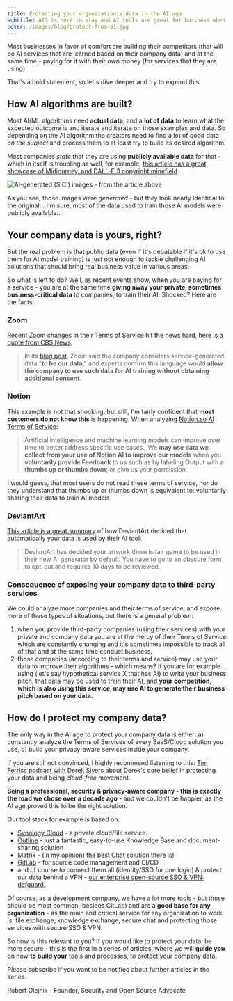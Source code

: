 ```yaml
---
title: Protecting your organization's data in the AI age
subtitle: AIS is here to stay and AI tools are great for business when used consciously. But it seems that this is not common knowledge and there is a lack of awareness among business people.
cover: /images/blog/protect-from-ai.jpg
---
```


Most businesses in favor of comfort are building their competitors (that will be AI services that are learned based on their company data) and at the same time - paying for it with their own money (for services that they are using).

That's a bold statement, so let's dive deeper and try to expand this.

## How AI algorithms are built?

Most AI/ML algorithms need **actual data**, and a **lot of data** to learn what the expected outcome is and iterate and iterate on those examples and data. So depending on the AI algorithm the creators need to find a lot of good data *on the subject* and process them to at least try to build its desired algorithm.

Most companies *state* that they are using **publicly available data** for that - which in itself is troubling as well, for example, [this article has a great showcase of Midjourney, and DALL-E 3 copyright minefield](https://spectrum.ieee.org/midjourney-copyright):

![AI-generated (SIC!) images - from the article above](/images/blog/midj.jpg)

As you see, those images were *generated* - but they look nearly identical to the original... I'm sure, most of the data used to train those AI models were publicly available...

## Your company data is yours, right?

But the real problem is that public data (even if it's debatable if it's ok to use them for AI model training) is just not enough to tackle challenging AI solutions that should bring real business value in various areas.

So what is left to do? Well, as recent events show, when you are paying for a service - you are at the same time **giving away your private, sometimes business-critical data** to companies, to train their AI. Shocked? Here are the facts:

### Zoom

Recent Zoom changes in their Terms of Service hit the news hard, here is [a quote from CBS News](https://www.cbsnews.com/news/zoom-privacy-issues-user-agreement/):

> In its [blog post](https://blog.zoom.us/zooms-term-service-ai/), Zoom said the company considers service-generated data "**to be our data**," and experts confirm this language would **allow the company to use such data for AI training without obtaining additional consent**.

### Notion

This example is not that shocking, but still, I'm fairly confident that **most customers do not know this** is happening. When analyzing [Notion.so AI Terms of](https://www.notion.so/notion/Notion-AI-Supplementary-Terms-fa9034c8b5a04818a6baf3eac2adddbb) [Service](https://www.notion.so/notion/Notion-AI-Supplementary-Terms-fa9034c8b5a04818a6baf3eac2adddbb):

> Artificial intelligence and machine learning models can improve over time to better address specific use cases.  We **may use data we collect from your use of Notion AI to improve our models** when you **voluntarily provide Feedback** to us such as by labeling Output with a **thumbs up or thumbs down**; or give us your permission.

I would guess, that most users do not read these terms of service, nor do they understand that thumbs up or thumbs down is equivalent to: voluntarily sharing their data to train AI models.

### DeviantArt

[This article is a great summary](https://www.creativebloq.com/news/deviantart-dreamup-ai) of how DeviantArt decided that automatically your data is used by their AI tool:

> DeviantArt has decided your artwork there is fair game to be used in their new AI generator by default. You have to go to an obscure form to opt-out and requires 10 days to be reviewed.

### Consequence of exposing your company data to third-party services

We could analyze more companies and their terms of service, and expose more of these types of situations, but there is a general problem:

1. when you provide third-party companies (using their services) with your private and company data you are at the mercy of their Terms of Service which are constantly changing and it's sometimes impossible to track all of that and at the same time conduct business,
2. those companies (according to their terms and service) may use your data to improve their algorithms - which means? If you are for example using (let's say hypothetical service X that has AI) to write your business pitch, that data may be used to train their AI, and **your competition, which is also using this service, may use AI to generate their business pitch based on your data.**

## How do I protect my company data?

The only way in the AI age to protect your company data is either:
a) constantly analyze the Terms of Services of every SaaS/Cloud solution you use,
b) build your privacy-aware services inside your company.

If you are still not convinced, I highly recommend listening to this: [Tim Ferriss podcast with Derek Sivers](https://tim.blog/2023/04/21/derek-sivers/) about Derek's core belief in protecting your data and being *cloud-free* movement.

**Being a professional, security & privacy-aware company - this is exactly the road we chose over a decade ago** - and we couldn't be happier, as the AI age proved this to be the right solution.

Our tool stack for example is based on:

- [Synology Cloud](https://www.synology.com/en-global) - a private cloud/file service.
- [Outline](https://github.com/outline/outline) - just a fantastic, easy-to-use Knowledge Base and document-sharing solution
- [Matrix](https://matrix.org/) - (in my opinion) the best Chat solution there is!
- [GitLab](https://gitlab.com/gitlab-org/gitlab-foss) - for source code management and CI/CD
- and of course to connect them all (identity/SSO for one login) & protect our data behind a VPN - [our enterprise open-source SSO & VPN: defguard.](https://defguard.net/)

Of course, as a development company, we have a lot more tools - but those should be most common (besides GitLab) and are a **good base for any organization** - as the main and critical service for any organization to work is: 
file exchange, knowledge exchange, secure chat and protecting those services with secure SSO & VPN.

So how is this relevant to you? If you would like to protect your data, be more secure - this is the first in a series of articles, where we will **guide you** on how **to build your** tools and processes, to protect your company data.

Please subscribe if you want to be notified about further articles in the series.

<Divider />
Robert Olejnik - Founder, Security and Open Source Advocate